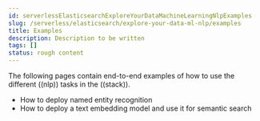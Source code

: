 ```yaml
---
id: serverlessElasticsearchExploreYourDataMachineLearningNlpExamples
slug: /serverless/elasticsearch/explore-your-data-ml-nlp/examples
title: Examples
description: Description to be written
tags: []
status: rough content
---
```



<RoughContent />

The following pages contain end-to-end examples of how to use the different 
((nlp)) tasks in the ((stack)).

* <DocLink id="serverlessElasticsearchExploreYourDataMachineLearningNlpNerExample">How to deploy named entity recognition</DocLink>
* <DocLink id="serverlessElasticsearchExploreYourDataMachineLearningNlpTextEmbVectorSearchExample">How to deploy a text embedding model and use it for semantic search</DocLink>